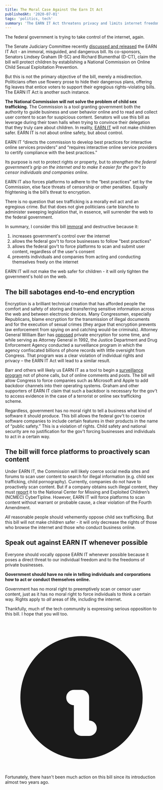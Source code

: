 ```yaml
---
title: The Moral Case Against the Earn It Act
publishedAt: '2020-07-01'
tags: 'politics, tech'
summary: 'The EARN IT Act threatens privacy and limits internet freedom.'
---
```


The federal government is trying to take control of the internet, again.

The Senate Judiciary Committee recently [discussed and released](https://www.congress.gov/bill/116th-congress/senate-bill/3398) the EARN IT Act - an immoral, misguided, and dangerous bill. Its co-sponsors, Senators Lindsey Graham (R-SC) and Richard Blumenthal (D-CT), claim the bill will protect children by establishing a National Commission on Online Child Sexual Exploitation Prevention.

But this is not the primary objective of the bill, merely a misdirection. Politicians often use flowery prose to hide their dangerous plans, offering fig leaves that entice voters to support their egregious rights-violating bills. The EARN IT Act is another such instance.

**The National Commission will not solve the problem of child sex trafficking.** The Commission is a tool granting government both the authority to guide business and user behavior online and to read and collect user content to scan for suspicious content. Senators will use this bill as leverage during their town halls when trying to convince their delegation that they truly care about children. In reality, [EARN IT](https://www.congress.gov/116/bills/s3398/BILLS-116s3398is.pdf) will not make children safer. EARN IT is not about online safety, but about control.

EARN IT “directs the commission to develop best practices for interactive online services providers” and “requires interactive online service providers to certify compliance with the best practices.”

Its purpose is not to protect rights or property, but to _strengthen the federal government’s grip on the internet and to make it easier for the gov’t to censor individuals and companies online_.

EARN IT also forces platforms to adhere to the “best practices” set by the Commission, else face threats of censorship or other penalties. Equally frightening is the bill’s threat to encryption.

There is no question that sex trafficking is a morally evil act and an egregious crime. But that does not give politicians carte blanche to administer sweeping legislation that, in essence, will surrender the web to the federal government.

In summary, I consider this bill <u>immoral</u> and destructive because it:

1. increases government's control over the internet
2. allows the federal gov't to force businesses to follow "best practices"
3. allows the federal gov't to force platforms to scan and submit user content, regardless of the user's consent
4. prevents individuals and companies from acting and conducting themselves freely on the internet

EARN IT will not make the web safer for children - it will only tighten the government's hold on the web.

## The bill sabotages end-to-end encryption

Encryption is a brilliant technical creation that has afforded people the comfort and safety of storing and transferring sensitive information across the web and between electronic devices. Many Congressmen, especially Republicans, blame encryption for the transmission of illegal documents and for the execution of sexual crimes (they argue that encryption prevents law enforcement from spying on and catching would-be criminals). Attorney General William Barr has [opposed](https://www.wsj.com/articles/barrs-encryption-push-is-decades-in-the-making-but-troubles-some-at-fbi-11579257002) private encryption for some time, and while serving as Attorney General in 1992, the Justice Department and Drug Enforcement Agency conducted a surveillance program in which the agency confiscated billions of phone records with little oversight from Congress. That program was a clear violation of individual rights and privacy – the EARN IT Act will lead to a similar result.

Barr and others will likely us EARN IT as a tool to begin a [surveillance program](https://www.usatoday.com/story/news/politics/2019/03/28/review-finds-phone-data-dragnet-dea-doj-began-without-legal-review/3299438002/) not of phone calls, but of online comments and posts. The bill will allow Congress to force companies such as Microsoft and Apple to add backdoor channels into their operating systems. Graham and other supporters of EARN IT claim that such a backdoor is necessary for the gov't to access evidence in the case of a terrorist or online sex trafficking scheme.

Regardless, government has no moral right to tell a business what kind of software it should produce. This bill allows the federal gov't to coerce software companies to include certain features in their products in the name of “public safety.” This is a violation of rights. Child safety and national security are no justification for the gov't forcing businesses and individuals to act in a certain way.

## The bill will force platforms to proactively scan content

Under EARN IT, the Commission will likely coerce social media sites and forums to scan user content to search for illegal information (e.g. child sex trafficking, child pornography). Currently, companies do not have to proactively scan content. But if a company obtains such illegal content, they must [report](https://www.law.cornell.edu/uscode/text/18/2258A) it to the National Center for Missing and Exploited Children’s (NCMEC) CyberTipline. However, EARN IT will force platforms to scan content without warrant or probable cause, a clear violation of the Fourth Amendment.

_All_ reasonable people should vehemently oppose child sex trafficking. But this bill will not make children safer - it will only decrease the rights of those who browse the internet and those who conduct business online.

## Speak out against EARN IT whenever possible

Everyone should vocally oppose EARN IT whenever possible because it poses a direct threat to our individual freedom and to the freedoms of private businesses.

**Government should have no role in telling individuals and corporations how to act or conduct themselves online.**

Government has no moral right to preemptively scan or censor user content, just as it has no moral right to force individuals to think a certain way. Rights apply to _all_ areas of life, including the internet.

Thankfully, much of the tech community is expressing serious opposition to this bill. I hope that you will too.

<div className="flex items-center p-4 mb-2 bg-indigo-100 rounded-lg dark:bg-ingido-200" role="alert">
    <svg className="flex-shrink-0 w-5 h-5 text-indigo-700" fill="currentColor" viewBox="0 0 20 20" xmlns="http://www.w3.org/2000/svg"><path fillRule="evenodd" d="M18 10a8 8 0 11-16 0 8 8 0 0116 0zm-7-4a1 1 0 11-2 0 1 1 0 012 0zM9 9a1 1 0 000 2v3a1 1 0 001 1h1a1 1 0 100-2v-3a1 1 0 00-1-1H9z" clipRule="evenodd"></path></svg>
    <div className="ml-3 text-sm font-medium text-indigo-700">
      Fortunately, there hasn't been much action on this bill since its introduction almost two years ago.
    </div>
</div>